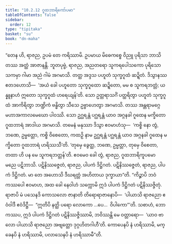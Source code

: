 ```yaml
---
title: "10.2.12 ဂူထဘာရိကော်ပမာ"
tableOfContents: false
sidebar:
  order: 12
type: "tipitaka"
basket: "su"
book: "dn-maha"
---
```



<DynamicBreadcrumb />

<Division number="432" book="dn-maha" e="ch" v="7" p="275">

<Paragraph number="1127" book="dn-maha">
“တေန ဟိ, ရာဇည, ဥပမံ တေ ကရိဿာမိ. ဥပမာယ မိဓေကစ္စေ ဝိညူ ပုရိသာ ဘာသိတဿ အတ္ထံ အာဇာနန္တိ. ဘူတပုဗ္ဗံ, ရာဇည, အညတရော သူကရပေါသကော ပုရိသော သကမှာ ဂါမာ အညံ ဂါမံ အဂမာသိ. တတ္ထ အဒ္ဒသ ပဟူတံ သုက္ခဂူထံ ဆဍ္ဍိတံ. ဒိသွာနဿ ဧတဒဟောသိ—  ‘အယံ ခေါ ပဟူတော သုက္ခဂူထော ဆဍ္ဍိတော, မမ စ သူကရဘတ္တံ; ယန္နူနာဟံ ဣတော သုက္ခဂူထံ ဟရေယျန်’တိ. သော ဥတ္တရာသင်္ဂံ ပတ္ထရိတွာ ပဟူတံ သုက္ခဂူထံ အာကိရိတွာ ဘဏ္ဍိကံ ဗန္ဓိတွာ သီသေ ဥဗ္ဗာဟေတွာ အဂမာသိ. တဿ အန္တရာမဂ္ဂေ မဟာအကာလမေဃော ပါဝဿိ. သော ဥဂ္ဃရန္တံ ပဂ္ဃရန္တံ ယာဝ အဂ္ဂနခါ ဂူထေန မက္ခိတော ဂူထဘာရံ အာဒါယ အဂမာသိ. တမေနံ မနုဿာ ဒိသွာ ဧဝမာဟံသု—  ‘ကစ္စိ နော တွံ, ဘဏေ, ဥမ္မတ္တော, ကစ္စိ ဝိစေတော, ကထဉှိ နာမ ဥဂ္ဃရန္တံ ပဂ္ဃရန္တံ ယာဝ အဂ္ဂနခါ ဂူထေန မက္ခိတော ဂူထဘာရံ ဟရိဿသီ’တိ. ‘တုမှေ ခွေတ္ထ, ဘဏေ, ဥမ္မတ္တာ, တုမှေ ဝိစေတာ, တထာ ဟိ ပန မေ သူကရဘတ္တန်’တိ. ဧဝမေဝ ခေါ တွံ, ရာဇည, ဂူထဘာရိကူပမော မညေ ပဋိဘာသိ. ပဋိနိဿဇ္ဇေတံ, ရာဇည, ပါပကံ ဒိဋ္ဌိဂတံ. ပဋိနိဿဇ္ဇေတံ, ရာဇည, ပါပကံ ဒိဋ္ဌိဂတံ. မာ တေ အဟောသိ ဒီဃရတ္တံ အဟိတာယ ဒုက္ခာယာ”တိ.
</Paragraph>

</Division>
<Division number="433" book="dn-maha" e="ch" v="7" p="275">

<Paragraph number="1128" book="dn-maha">
“ကိဉ္စာပိ ဘဝံ ကဿပေါ ဧဝမာဟ, အထ ခေါ နေဝါဟံ သက္ကောမိ ဣဒံ ပါပကံ ဒိဋ္ဌိဂတံ ပဋိနိဿဇ္ဇိတုံ. ရာဇာပိ မံ ပသေနဒိ ကောသလော ဇာနာတိ တိရောရာဇာနောပိ—  ‘ပါယာသိ ရာဇညော ဧဝံဝါဒီ ဧဝံဒိဋ္ဌီ—  “ဣတိပိ နတ္ထိ ပရော လောကော …ပေ…  ဝိပါကော”’တိ. သစာဟံ, ဘော ကဿပ, ဣဒံ ပါပကံ ဒိဋ္ဌိဂတံ ပဋိနိဿဇ္ဇိဿာမိ, ဘဝိဿန္တိ မေ ဝတ္တာရော—  ‘ယာဝ ဗာလော ပါယာသိ ရာဇညော အဗျတ္တော ဒုဂ္ဂဟိတဂါဟီ’တိ. ကောပေနပိ နံ ဟရိဿာမိ, မက္ခေနပိ နံ ဟရိဿာမိ, ပလာသေနပိ နံ ဟရိဿာမီ”တိ.
</Paragraph>
</Division>
